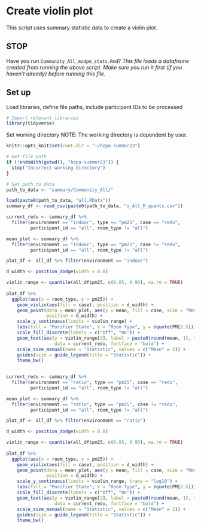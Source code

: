 # Create violin plot
This script uses summary statistic data to create a violin plot.

## STOP
Have you run `Community_All_modpm_stats.Rmd`?
*This file loads a dataframe created from running the above script. Make sure you run it first (if you haven't already) before running this file.*

## Set up
Load libraries, define file paths, include participant IDs to be processed
```r
# Import relevant libraries
library(tidyverse)
```

Set working directory
NOTE: The working directory is dependent by user. 
```r
knitr::opts_knit$set(root.dir = "~/hepa-summer23")
```

```r
# Get file path
if (!endsWith(getwd(), "hepa-summer23")) {
  stop("Incorrect working directory")
}
```

```r
# Set path to data
path_to_data <- "summary/Community_All/"
```

```r
load(paste0(path_to_data, "all.RData"))
summary_df <- read_csv(paste0(path_to_data, "s_All_M_quants.csv"))
```


```r
current_redu <- summary_df %>% 
  filter(environment == "indoor", type == "pm25", case == "redu", 
         participant_id == "all", room_type != "all")

mean_plot <- summary_df %>% 
  filter(environment == "indoor", type == "pm25", case != "redu", 
         participant_id == "all", room_type != "all")

plot_df <- all_df %>% filter(environment == "indoor")

d_width <- position_dodge(width = 0.8)

violin_range <- quantile(all_df$pm25, c(0.05, 0.95), na.rm = TRUE)
                         
plot_df %>%
  ggplot(aes(x = room_type, y = pm25)) +
    geom_violin(aes(fill = case), position = d_width) +
    geom_point(data = mean_plot, aes(y = mean, fill = case, size = "Mean"), 
               position = d_width) +
    scale_y_continuous(limits = violin_range) +
    labs(fill = "Purifier State", x = "Room Type", y = bquote(PM[2.5])) +
    scale_fill_discrete(labels = c("Off", "On")) +
    geom_text(aes(y = violin_range[2], label = paste0(round(mean, 1), "%")), 
                  data = current_redu, fontface = "bold") +
    scale_size_manual(name = "Statistic", values = c("Mean" = 2)) +
    guides(size = guide_legend(title = "Statistic")) +
    theme_bw()
  
```

```r
current_redu <- summary_df %>% 
  filter(environment == "ratio", type == "pm25", case == "redu", 
         participant_id == "all", room_type != "all")

mean_plot <- summary_df %>% 
  filter(environment == "ratio", type == "pm25", case != "redu", 
         participant_id == "all", room_type != "all")

plot_df <- all_df %>% filter(environment == "ratio")

d_width <- position_dodge(width = 0.8)

violin_range <- quantile(all_df$pm25, c(0.05, 0.95), na.rm = TRUE)
                         
plot_df %>%
  ggplot(aes(x = room_type, y = pm25)) +
    geom_violin(aes(fill = case), position = d_width) +
    geom_point(data = mean_plot, aes(y = mean, fill = case, size = "Mean"), 
               position = d_width) +
    scale_y_continuous(limits = violin_range, trans = "log10") +
    labs(fill = "Purifier State", x = "Room Type", y = bquote(PM[2.5])) +
    scale_fill_discrete(labels = c("Off", "On")) +
    geom_text(aes(y = violin_range[2], label = paste0(round(mean, 1), "%")), 
                  data = current_redu, fontface = "bold") +
    scale_size_manual(name = "Statistic", values = c("Mean" = 2)) +
    guides(size = guide_legend(title = "Statistic")) +
    theme_bw()
  
```